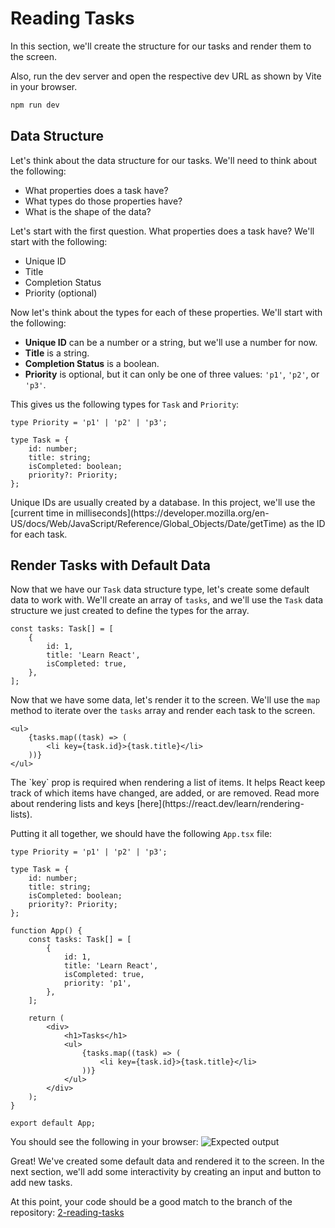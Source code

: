 
# Reading Tasks

<VideoEmbed
	id='a-SVcyExHjs'
	title='Reading and Adding Tasks | Todo App with React, TypeScript, TDD | Frontend Hire'
/>

In this section, we'll create the structure for our tasks and render them to the screen.

Also, run the dev server and open the respective dev URL as shown by Vite in your browser.

```sh frame="none" showLineNumbers=false
npm run dev
```

## Data Structure

Let's think about the data structure for our tasks. We'll need to think about the following:

- What properties does a task have?
- What types do those properties have?
- What is the shape of the data?

Let's start with the first question. What properties does a task have? We'll start with the following:

- Unique ID
- Title
- Completion Status
- Priority (optional)

Now let's think about the types for each of these properties. We'll start with the following:

- **Unique ID** can be a number or a string, but we'll use a number for now.
- **Title** is a string.
- **Completion Status** is a boolean.
- **Priority** is optional, but it can only be one of three values: `'p1'`, `'p2'`, or `'p3'`.

This gives us the following types for `Task` and `Priority`:

```tsx
type Priority = 'p1' | 'p2' | 'p3';

type Task = {
	id: number;
	title: string;
	isCompleted: boolean;
	priority?: Priority;
};
```

<Callout>
	Unique IDs are usually created by a database. In this project, we'll use the
	[current time in
	milliseconds](https://developer.mozilla.org/en-US/docs/Web/JavaScript/Reference/Global_Objects/Date/getTime)
	as the ID for each task.
</Callout>

## Render Tasks with Default Data

Now that we have our `Task` data structure type, let's create some default data to work with. We'll create an array of `tasks`, and we'll use the `Task` data structure we just created to define the types for the array.

```tsx showLineNumbers=false
const tasks: Task[] = [
	{
		id: 1,
		title: 'Learn React',
		isCompleted: true,
	},
];
```

Now that we have some data, let's render it to the screen. We'll use the `map` method to iterate over the `tasks` array and render each task to the screen.

```tsx showLineNumbers=false
<ul>
	{tasks.map((task) => (
		<li key={task.id}>{task.title}</li>
	))}
</ul>
```

<Callout>
	The `key` prop is required when rendering a list of items. It helps React keep
	track of which items have changed, are added, or are removed. Read more about
	rendering lists and keys [here](https://react.dev/learn/rendering-lists).
</Callout>

Putting it all together, we should have the following `App.tsx` file:

```tsx title="App.tsx"
type Priority = 'p1' | 'p2' | 'p3';

type Task = {
	id: number;
	title: string;
	isCompleted: boolean;
	priority?: Priority;
};

function App() {
	const tasks: Task[] = [
		{
			id: 1,
			title: 'Learn React',
			isCompleted: true,
			priority: 'p1',
		},
	];

	return (
		<div>
			<h1>Tasks</h1>
			<ul>
				{tasks.map((task) => (
					<li key={task.id}>{task.title}</li>
				))}
			</ul>
		</div>
	);
}

export default App;
```

You should see the following in your browser:
![Expected output](./assets/reading-tasks-1.webp)

Great! We've created some default data and rendered it to the screen. In the next section, we'll add some interactivity by creating an input and button to add new tasks.

At this point, your code should be a good match to the branch of the repository: [2-reading-tasks](https://github.com/Frontend-Hire/todo-app-react-tdd-typescript/tree/2-reading-tasks)
